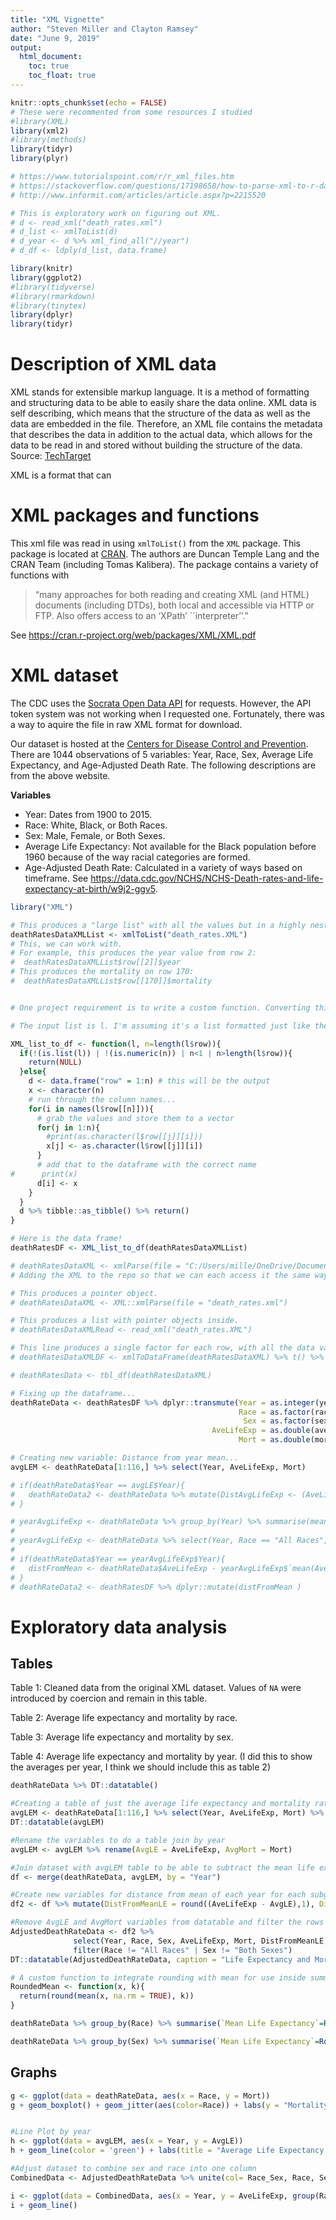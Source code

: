---
title: "XML Vignette"
author: "Steven Miller and Clayton Ramsey"
date: "June 9, 2019"
output: 
  html_document:
    toc: true
    toc_float: true
---


```{r setup, include=FALSE}
knitr::opts_chunk$set(echo = FALSE)
# These were recommented from some resources I studied
#library(XML)
library(xml2)
#library(methods)
library(tidyr)
library(plyr)

# https://www.tutorialspoint.com/r/r_xml_files.htm
# https://stackoverflow.com/questions/17198658/how-to-parse-xml-to-r-data-frame
# http://www.informit.com/articles/article.aspx?p=2215520

# This is exploratory work on figuring out XML.
# d <- read_xml("death_rates.xml")
# d_list <- xmlToList(d)
# d_year <- d %>% xml_find_all("//year")
# d_df <- ldply(d_list, data.frame)

```

```{r message=FALSE, warning=FALSE}

library(knitr)
library(ggplot2)
#library(tidyverse)
#library(rmarkdown)
#library(tinytex)
library(dplyr)
library(tidyr)
```  

# Description of XML data
XML stands for extensible markup language. It is a method of formatting and structuring data to be able to easily share the data online. XML data is self describing, which means that the structure of the data as well as the data are embedded in the file. Therefore, an XML file contains the metadata that describes the data in addition to the actual data, which allows for the data to be read in and stored without building the structure of the data.
Source: [TechTarget](https://searchmicroservices.techtarget.com/definition/XML-Extensible-Markup-Language)

XML is a format that can 


# XML packages and functions

This xml file was read in using `xmlToList()` from the `XML` package. This package is located at [CRAN](https://cran.r-project.org/web/packages/XML/index.html). The authors are Duncan Temple Lang and the CRAN Team (including Tomas Kalibera). The package contains a variety of functions with 

>"many approaches for both reading and creating XML (and HTML) documents (including DTDs), both local and accessible via HTTP or FTP. Also offers access to an
'XPath' ``interpreter''."

See <https://cran.r-project.org/web/packages/XML/XML.pdf>

# XML dataset

The CDC uses the [Socrata Open Data API](https://dev.socrata.com/) for requests. However, the API token system was not working when I requested one. Fortunately, there was a way to aquire the file in raw XML format for download.

Our dataset is hosted at the [Centers for Disease Control and Prevention](https://data.cdc.gov/NCHS/NCHS-Death-rates-and-life-expectancy-at-birth/w9j2-ggv5
). There are 1044 observations of 5 variables: Year, Race, Sex, Average Life Expectancy, and Age-Adjusted Death Rate. The following descriptions are from the above website.

**Variables**

* Year: Dates from 1900 to 2015.
* Race: White, Black, or Both Races.
* Sex: Male, Female, or Both Sexes.
* Average Life Expectancy: Not available for the Black population before 1960 because of the way racial categories are formed.
* Age-Adjusted Death Rate: Calculated in a variety of ways based on timeframe. See <https://data.cdc.gov/NCHS/NCHS-Death-rates-and-life-expectancy-at-birth/w9j2-ggv5>.

```{r include=FALSE}
library("XML")

# This produces a "large list" with all the values but in a highly nested structure.
deathRatesDataXMLList <- xmlToList("death_rates.XML")
# This, we can work with.
# For example, this produces the year value from row 2:
#  deathRatesDataXMLList$row[[2]]$year
# This produces the mortality on row 170:
#  deathRatesDataXMLList$row[[170]]$mortality


# One project requirement is to write a custom function. Converting this structure to a data frame would be a reason to do that.

# The input list is l. I'm assuming it's a list formatted just like the one we produced from this XML file. The number of rows to do is n.

XML_list_to_df <- function(l, n=length(l$row)){
  if(!(is.list(l)) | !(is.numeric(n)) | n<1 | n>length(l$row)){
    return(NULL)
  }else{
    d <- data.frame("row" = 1:n) # this will be the output
    x <- character(n)
    # run through the column names...
    for(i in names(l$row[[n]])){
      # grab the values and store them to a vector
      for(j in 1:n){
        #print(as.character(l$row[[j]][i]))
        x[j] <- as.character(l$row[[j]][i])
      }
      # add that to the dataframe with the correct name
#      print(x)
      d[i] <- x
    }
  }
  d %>% tibble::as_tibble() %>% return()
}

# Here is the data frame!
deathRatesDF <- XML_list_to_df(deathRatesDataXMLList)

# deathRatesDataXML <- xmlParse(file = "C:/Users/mille/OneDrive/Documents/ST 558/Death Rates XML.xml")
# Adding the XML to the repo so that we can each access it the same way locally.

# This produces a pointer object.
# deathRatesDataXML <- XML::xmlParse(file = "death_rates.xml")

# This produces a list with pointer objects inside.
# deathRatesDataXMLRead <- read_xml("death_rates.XML")

# This line produces a single factor for each row, with all the data values crammed together.
# deathRatesDataXMLDF <- xmlToDataFrame(deathRatesDataXML) %>% t() %>% data.frame()

# deathRatesData <- tbl_df(deathRatesDataXML)
```

```{r include=FALSE}
# Fixing up the dataframe...
deathRateData <- deathRatesDF %>% dplyr::transmute(Year = as.integer(year),
                                                   Race = as.factor(race),
                                                    Sex = as.factor(sex),
                                             AveLifeExp = as.double(average_life_expectancy),
                                                   Mort = as.double(mortality))

```
```{r include=FALSE}
# Creating new variable: Distance from year mean...
avgLEM <- deathRateData[1:116,] %>% select(Year, AveLifeExp, Mort)

# if(deathRateData$Year == avgLE$Year){
#   deathRateData2 <- deathRateData %>% mutate(DistAvgLifeExp <- (AveLifeExp - avgLE$AveLifeExp))
# }

# yearAvgLifeExp <- deathRateData %>% group_by(Year) %>% summarise(mean(AveLifeExp))
# 
# yearAvgLifeExp <- deathRateData %>% select(Year, Race == "All Races", Sex == "Both Sexes")
# 
# if(deathRateData$Year == yearAvgLifeExp$Year){
#   distFromMean <- deathRateData$AveLifeExp - yearAvgLifeExp$`mean(AveLifeExp)`
# }
# deathRateData2 <- deathRatesDF %>% dplyr::mutate(distFromMean )

```
# Exploratory data analysis

## Tables
Table 1: Cleaned data from the original XML dataset. Values of `NA` were introduced by coercion and remain in this table.

Table 2: Average life expectancy and mortality by race.

Table 3: Average life expectancy and mortality by sex.

Table 4: Average life expectancy and mortality by year.
(I did this to show the averages per year, I think we should include this as table 2)

```{r}
deathRateData %>% DT::datatable()

#Creating a table of just the average life expectancy and mortality rate per year. This is just the row of each year where both sexes and all races are used.
avgLEM <- deathRateData[1:116,] %>% select(Year, AveLifeExp, Mort) %>% arrange(Year)
DT::datatable(avgLEM)

#Rename the variables to do a table join by year
avgLEM <- avgLEM %>% rename(AvgLE = AveLifeExp, AvgMort = Mort)

#Join dataset with avgLEM table to be able to subtract the mean life expectancy for each year
df <- merge(deathRateData, avgLEM, by = "Year")

#Create new variables for distance from mean of each year for each subgroup
df2 <- df %>% mutate(DistFromMeanLE = round((AveLifeExp - AvgLE),1), DistFromMeanMort = round((Mort - AvgMort),1))

#Remove AvgLE and AvgMort variables from datatable and filter the rows to not include the mean observations (observations with Both Sexes and All Races)
AdjustedDeathRateData <- df2 %>% 
              select(Year, Race, Sex, AveLifeExp, Mort, DistFromMeanLE, DistFromMeanMort) %>%
              filter(Race != "All Races" | Sex != "Both Sexes")
DT::datatable(AdjustedDeathRateData, caption = "Life Expectancy and Mortality by Race and Sex ")

# A custom function to integrate rounding with mean for use inside summarise().
RoundedMean <- function(x, k){
  return(round(mean(x, na.rm = TRUE), k))
}

deathRateData %>% group_by(Race) %>% summarise(`Mean Life Expectancy`=RoundedMean(AveLifeExp, 1), `Average Mortality Rate`=RoundedMean(Mort, 1)) %>% kable()

deathRateData %>% group_by(Sex) %>% summarise(`Mean Life Expectancy`=RoundedMean(AveLifeExp, 1), `Average Mortality Rate`=RoundedMean(Mort, 1)) %>% kable()


```


## Graphs

```{r}
g <- ggplot(data = deathRateData, aes(x = Race, y = Mort))
g + geom_boxplot() + geom_jitter(aes(color=Race)) + labs(y = "Mortality Rate per 100,000")


#Line Plot by year 
h <- ggplot(data = avgLEM, aes(x = Year, y = AvgLE))
h + geom_line(color = 'green') + labs(title = "Average Life Expectancy by Year")

#Adjust dataset to combine sex and race into one column
CombinedData <- AdjustedDeathRateData %>% unite(col= Race_Sex, Race, Sex, sep = "_")

i <- ggplot(data = CombinedData, aes(x = Year, y = AveLifeExp, group(Race_Sex), fill = Race_Sex, color = Race_Sex))
i + geom_line()
```

